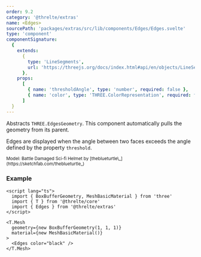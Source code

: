 ```yaml
---
order: 9.2
category: '@threlte/extras'
name: <Edges>
sourcePath: 'packages/extras/src/lib/components/Edges/Edges.svelte'
type: 'component'
componentSignature:
  {
    extends:
      {
        type: 'LineSegments',
        url: 'https://threejs.org/docs/index.html#api/en/objects/LineSegments'
      },
    props:
      [
        { name: 'thresholdAngle', type: 'number', required: false },
        { name: 'color', type: 'THREE.ColorRepresentation', required: false }
      ]
  }
---
```


Abstracts `THREE.EdgesGeometry`. This component automatically pulls the geometry from its parent.

Edges are displayed when the angle between two faces exceeds the angle defined by the property `threshold`.

<Example path="extras/edges" />

<small>
  Model: Battle Damaged Sci-fi Helmet by [theblueturtle\_](https://sketchfab.com/theblueturtle_)
</small>

### Example

```svelte
<script lang="ts">
  import { BoxBufferGeometry, MeshBasicMaterial } from 'three'
  import { T } from '@threlte/core'
  import { Edges } from '@threlte/extras'
</script>

<T.Mesh
  geometry={new BoxBufferGeometry(1, 1, 1)}
  material={new MeshBasicMaterial()}
>
  <Edges color="black" />
</T.Mesh>
```
